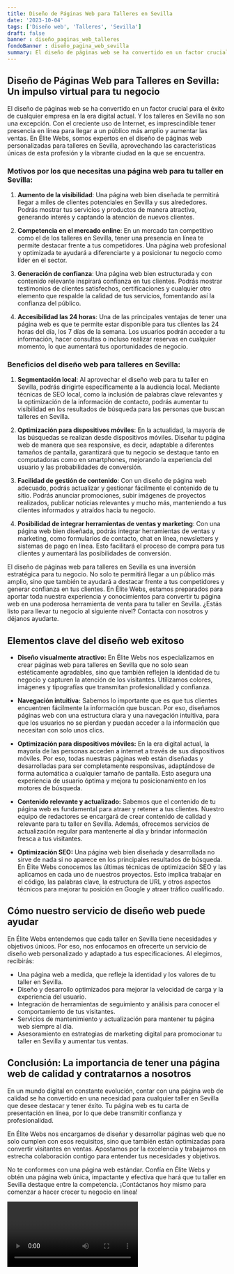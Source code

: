 ```yaml
---
title: Diseño de Páginas Web para Talleres en Sevilla
date: '2023-10-04'
tags: ['Diseño web', 'Talleres', 'Sevilla']
draft: false
banner : diseño_paginas_web_talleres
fondoBanner : diseño_pagina_web_sevilla
summary: El diseño de páginas web se ha convertido en un factor crucial para el éxito de cualquier empresa en la era digital actual. Y los talleres en Sevilla no son una excepción. Con el creciente uso de Internet, es imprescindible tener presencia en línea para llegar a un público más amplio y aumentar las ventas. En Élite Webs, somos expertos en el diseño de páginas web personalizadas para talleres en Sevilla, aprovechando las características únicas de esta profesión y la vibrante ciudad en la que se encuentra.
---
```


## Diseño de Páginas Web para Talleres en Sevilla: Un impulso virtual para tu negocio

El diseño de páginas web se ha convertido en un factor crucial para el éxito de cualquier empresa en la era digital actual. Y los talleres en Sevilla no son una excepción. Con el creciente uso de Internet, es imprescindible tener presencia en línea para llegar a un público más amplio y aumentar las ventas. En Élite Webs, somos expertos en el diseño de páginas web personalizadas para talleres en Sevilla, aprovechando las características únicas de esta profesión y la vibrante ciudad en la que se encuentra.

### Motivos por los que necesitas una página web para tu taller en Sevilla:

1. **Aumento de la visibilidad**: Una página web bien diseñada te permitirá llegar a miles de clientes potenciales en Sevilla y sus alrededores. Podrás mostrar tus servicios y productos de manera atractiva, generando interés y captando la atención de nuevos clientes.

2. **Competencia en el mercado online**: En un mercado tan competitivo como el de los talleres en Sevilla, tener una presencia en línea te permite destacar frente a tus competidores. Una página web profesional y optimizada te ayudará a diferenciarte y a posicionar tu negocio como líder en el sector.

3. **Generación de confianza**: Una página web bien estructurada y con contenido relevante inspirará confianza en tus clientes. Podrás mostrar testimonios de clientes satisfechos, certificaciones y cualquier otro elemento que respalde la calidad de tus servicios, fomentando así la confianza del público.

4. **Accesibilidad las 24 horas**: Una de las principales ventajas de tener una página web es que te permite estar disponible para tus clientes las 24 horas del día, los 7 días de la semana. Los usuarios podrán acceder a tu información, hacer consultas o incluso realizar reservas en cualquier momento, lo que aumentará tus oportunidades de negocio.

### Beneficios del diseño web para talleres en Sevilla:

1. **Segmentación local**: Al aprovechar el diseño web para tu taller en Sevilla, podrás dirigirte específicamente a la audiencia local. Mediante técnicas de SEO local, como la inclusión de palabras clave relevantes y la optimización de la información de contacto, podrás aumentar tu visibilidad en los resultados de búsqueda para las personas que buscan talleres en Sevilla.

2. **Optimización para dispositivos móviles**: En la actualidad, la mayoría de las búsquedas se realizan desde dispositivos móviles. Diseñar tu página web de manera que sea responsive, es decir, adaptable a diferentes tamaños de pantalla, garantizará que tu negocio se destaque tanto en computadoras como en smartphones, mejorando la experiencia del usuario y las probabilidades de conversión.

3. **Facilidad de gestión de contenido**: Con un diseño de página web adecuado, podrás actualizar y gestionar fácilmente el contenido de tu sitio. Podrás anunciar promociones, subir imágenes de proyectos realizados, publicar noticias relevantes y mucho más, manteniendo a tus clientes informados y atraídos hacia tu negocio.

4. **Posibilidad de integrar herramientas de ventas y marketing**: Con una página web bien diseñada, podrás integrar herramientas de ventas y marketing, como formularios de contacto, chat en línea, newsletters y sistemas de pago en línea. Esto facilitará el proceso de compra para tus clientes y aumentará las posibilidades de conversión.

El diseño de páginas web para talleres en Sevilla es una inversión estratégica para tu negocio. No solo te permitirá llegar a un público más amplio, sino que también te ayudará a destacar frente a tus competidores y generar confianza en tus clientes. En Élite Webs, estamos preparados para aportar toda nuestra experiencia y conocimientos para convertir tu página web en una poderosa herramienta de venta para tu taller en Sevilla. ¿Estás listo para llevar tu negocio al siguiente nivel? Contacta con nosotros y déjanos ayudarte.

<GifSeo />

<Cta />

## Elementos clave del diseño web exitoso

- **Diseño visualmente atractivo:** En Élite Webs nos especializamos en crear páginas web para talleres en Sevilla que no solo sean estéticamente agradables, sino que también reflejen la identidad de tu negocio y capturen la atención de los visitantes. Utilizamos colores, imágenes y tipografías que transmitan profesionalidad y confianza.

- **Navegación intuitiva:** Sabemos lo importante que es que tus clientes encuentren fácilmente la información que buscan. Por eso, diseñamos páginas web con una estructura clara y una navegación intuitiva, para que los usuarios no se pierdan y puedan acceder a la información que necesitan con solo unos clics.

- **Optimización para dispositivos móviles:** En la era digital actual, la mayoría de las personas acceden a internet a través de sus dispositivos móviles. Por eso, todas nuestras páginas web están diseñadas y desarrolladas para ser completamente responsivas, adaptándose de forma automática a cualquier tamaño de pantalla. Esto asegura una experiencia de usuario óptima y mejora tu posicionamiento en los motores de búsqueda.

- **Contenido relevante y actualizado:** Sabemos que el contenido de tu página web es fundamental para atraer y retener a tus clientes. Nuestro equipo de redactores se encargará de crear contenido de calidad y relevante para tu taller en Sevilla. Además, ofrecemos servicios de actualización regular para mantenerte al día y brindar información fresca a tus visitantes.

- **Optimización SEO:** Una página web bien diseñada y desarrollada no sirve de nada si no aparece en los principales resultados de búsqueda. En Élite Webs conocemos las últimas técnicas de optimización SEO y las aplicamos en cada uno de nuestros proyectos. Esto implica trabajar en el código, las palabras clave, la estructura de URL y otros aspectos técnicos para mejorar tu posición en Google y atraer tráfico cualificado.

## Cómo nuestro servicio de diseño web puede ayudar

En Élite Webs entendemos que cada taller en Sevilla tiene necesidades y objetivos únicos. Por eso, nos enfocamos en ofrecerte un servicio de diseño web personalizado y adaptado a tus especificaciones. Al elegirnos, recibirás:

- Una página web a medida, que refleje la identidad y los valores de tu taller en Sevilla.
- Diseño y desarrollo optimizados para mejorar la velocidad de carga y la experiencia del usuario.
- Integración de herramientas de seguimiento y análisis para conocer el comportamiento de tus visitantes.
- Servicios de mantenimiento y actualización para mantener tu página web siempre al día.
- Asesoramiento en estrategias de marketing digital para promocionar tu taller en Sevilla y aumentar tus ventas.

## Conclusión: La importancia de tener una página web de calidad y contratarnos a nosotros

En un mundo digital en constante evolución, contar con una página web de calidad se ha convertido en una necesidad para cualquier taller en Sevilla que desee destacar y tener éxito. Tu página web es tu carta de presentación en línea, por lo que debe transmitir confianza y profesionalidad.

En Élite Webs nos encargamos de diseñar y desarrollar páginas web que no solo cumplen con esos requisitos, sino que también están optimizadas para convertir visitantes en ventas. Apostamos por la excelencia y trabajamos en estrecha colaboración contigo para entender tus necesidades y objetivos.

No te conformes con una página web estándar. Confía en Élite Webs y obtén una página web única, impactante y efectiva que hará que tu taller en Sevilla destaque entre la competencia. ¡Contáctanos hoy mismo para comenzar a hacer crecer tu negocio en línea!

<Video />

<CtaBot job='Talleres' city='Sevilla'/>

<Gmaps query='Sevilla+españa+maps' />